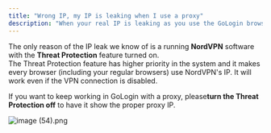```yaml
---
title: "Wrong IP, my IP is leaking when I use a proxy"
description: "When your real IP is leaking as you use the GoLogin browser with a proxy"
---
```


The only reason of the IP leak we know of is a running **NordVPN** software with the **Threat Protection** feature turned on.\
﻿The Threat Protection feature has higher priority in the system and it makes every browser (including your regular browsers) use NordVPN's IP. It will work even if the VPN connection is disabled.

If you want to keep working in GoLogin with a proxy, please**turn the Threat Protection off**  to have it show the proper proxy IP.

![image (54).png](/images/image\(54\).png)